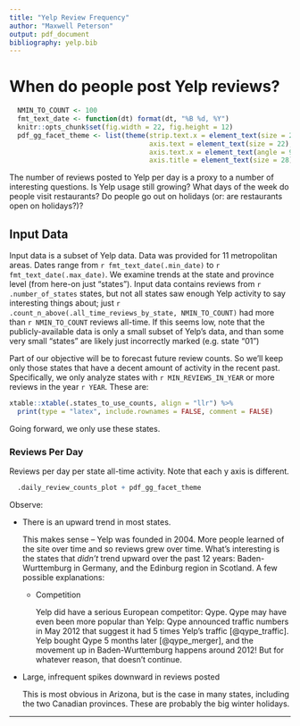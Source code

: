 ```yaml
---
title: "Yelp Review Frequency"
author: "Maxwell Peterson"
output: pdf_document
bibliography: yelp.bib
---
```


# When do people post Yelp reviews?

```r
  NMIN_TO_COUNT <- 100
  fmt_text_date <- function(dt) format(dt, "%B %d, %Y")
  knitr::opts_chunk$set(fig.width = 22, fig.height = 12)
  pdf_gg_facet_theme <- list(theme(strip.text.x = element_text(size = 22),
                                   axis.text = element_text(size = 22),
                                   axis.text.x = element_text(angle = 90),
                                   axis.title = element_text(size = 28)))
```

The number of reviews posted to Yelp per day is a proxy to
a number of interesting questions. Is Yelp usage still growing? What days of
the week do people visit restaurants? Do people go out on holidays (or: are
restaurants open on holidays?)?

## Input Data
Input data is a subset of Yelp data. Data was provided for 11 metropolitan areas.
Dates range from `r fmt_text_date(.min_date)` to
`r fmt_text_date(.max_date)`. We examine trends at the state and province level
(from here-on just "states"). Input data contains reviews from
`r .number_of_states` states, but not all states saw enough Yelp activity to
say interesting things about; just
`r .count_n_above(.all_time_reviews_by_state, NMIN_TO_COUNT)`
had more than `r NMIN_TO_COUNT` reviews all-time. If this seems low, note that
the publicly-available data is only a small subset of Yelp's data, and than
some very small "states" are likely just incorrectly marked (e.g. state "01")

Part of our objective will be to forecast future review counts. So we'll
keep only those states that have a decent amount of activity in the recent past.
Specifically, we only analyze states with `r MIN_REVIEWS_IN_YEAR` or more
reviews in the year `r YEAR`.  These are:
```r
xtable::xtable(.states_to_use_counts, align = "llr") %>%
  print(type = "latex", include.rownames = FALSE, comment = FALSE)
```

Going forward, we only use these states.

\pagebreak
      	
### Reviews Per Day
Reviews per day per state all-time activity.
Note that each y axis is different.

```r
  .daily_review_counts_plot + pdf_gg_facet_theme
```

Observe:
	
* There is an upward trend in most states.
  
    This makes sense -- Yelp was founded
    in 2004. More people learned of the site over time and so reviews grew over time.
    What's interesting is the states that *didn't* trend upward over the past 12 years:
    Baden-Wurttemburg in Germany, and the Edinburg region in Scotland. A few
    possible explanations:

    + Competition
    
        Yelp did have a serious European competitor: Qype. Qype may have even been more
        popular than Yelp: Qype announced traffic numbers in May 2012 that suggest it
        had 5 times Yelp's traffic [@qype_traffic]. Yelp bought Qype 5 months later
        [@qype_merger], and the movement up in Baden-Wurttemburg happens around 2012! But
        for whatever reason, that doesn't continue.

* Large, infrequent spikes downward in reviews posted

    This is most obvious in Arizona, but is the case in many states, including
    the two Canadian provinces. These are probably the big winter holidays.




*****